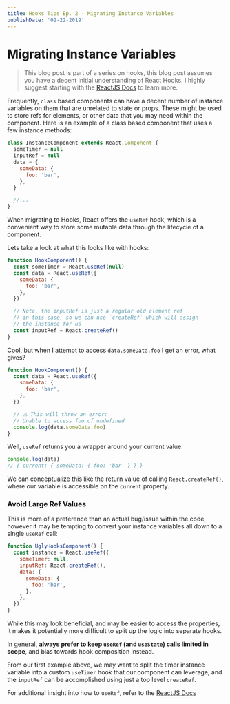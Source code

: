 ```yaml
---
title: Hooks Tips Ep. 2 - Migrating Instance Variables
publishDate: '02-22-2019'
---
```



# Migrating Instance Variables

> This blog post is part of a series on hooks, this blog post assumes you have a
> decent initial understanding of React Hooks. I highly suggest starting with
> the [ReactJS Docs](https://reactjs.org/docs/hooks-intro.html) to learn more.

Frequently, `class` based components can have a decent number of instance
variables on them that are unrelated to state or props. These might be used to
store refs for elements, or other data that you may need within the component.
Here is an example of a class based component that uses a few instance methods:

```jsx
class InstanceComponent extends React.Component {
  someTimer = null
  inputRef = null
  data = {
    someData: {
      foo: 'bar',
    },
  }

  //...
}
```

When migrating to Hooks, React offers the `useRef` hook, which is a convenient
way to store some mutable data through the lifecycle of a component.

Lets take a look at what this looks like with hooks:

```jsx
function HookComponent() {
  const someTimer = React.useRef(null)
  const data = React.useRef({
    someData: {
      foo: 'bar',
    },
  })

  // Note, the inputRef is just a regular old element ref
  // in this case, so we can use `createRef` which will assign
  // the instance for us
  const inputRef = React.createRef()
}
```

Cool, but when I attempt to access `data.someData.foo` I get an error, what
gives?

```jsx
function HookComponent() {
  const data = React.useRef({
    someData: {
      foo: 'bar',
    },
  })

  // ⚠️ This will throw an error:
  // Unable to access foo of undefined
  console.log(data.someData.foo)
}
```

Well, `useRef` returns you a wrapper around your current value:

```jsx
console.log(data)
// { current: { someData: { foo: 'bar' } } }
```

We can conceptualize this like the return value of calling `React.createRef()`,
where our variable is accessible on the `current` property.

### Avoid Large Ref Values

This is more of a preference than an actual bug/issue within the code, however
it may be tempting to convert your instance variables all down to a single
`useRef` call:

```jsx
function UglyHooksComponent() {
  const instance = React.useRef({
    someTimer: null,
    inputRef: React.createRef(),
    data: {
      someData: {
        foo: 'bar',
      },
    },
  })
}
```

While this may look beneficial, and may be easier to access the properties, it
makes it potentially more difficult to split up the logic into separate hooks.

In general, **always prefer to keep `useRef` (and `useState`) calls limited in
scope**, and bias towards hook composition instead.

From our first example above, we may want to split the timer instance variable
into a custom `useTimer` hook that our component can leverage, and the
`inputRef` can be accomplished using just a top level `createRef`.

For additional insight into how to `useRef`, refer to the
[ReactJS Docs](https://reactjs.org/docs/hooks-faq.html#is-there-something-like-instance-variables)

<Footer />
